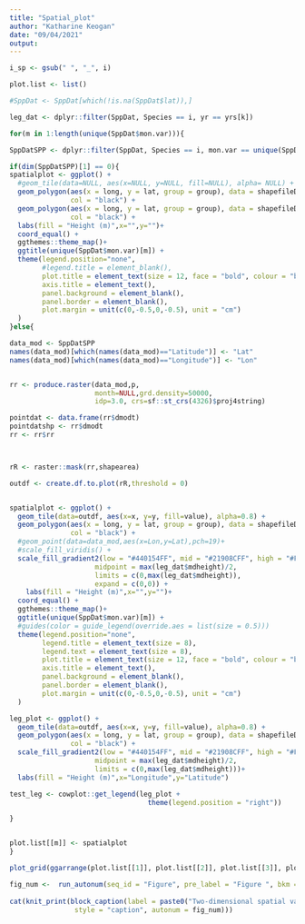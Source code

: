 ```yaml
---
title: "Spatial_plot"
author: "Katharine Keogan"
date: "09/04/2021"
output:
---
```


```r
i_sp <- gsub(" ", "_", i)

plot.list <- list()

#SppDat <- SppDat[which(!is.na(SppDat$lat)),]

leg_dat <- dplyr::filter(SppDat, Species == i, yr == yrs[k])

for(m in 1:length(unique(SppDat$mon.var))){

SppDatSPP <- dplyr::filter(SppDat, Species == i, mon.var == unique(SppDat$mon.var)[m], yr == yrs[k])

if(dim(SppDatSPP)[1] == 0){
spatialplot <- ggplot() +  
  #geom_tile(data=NULL, aes(x=NULL, y=NULL, fill=NULL), alpha= NULL) +
  geom_polygon(aes(x = long, y = lat, group = group), data = shapefileDF,fill="grey80",  
               col = "black") +
  geom_polygon(aes(x = long, y = lat, group = group), data = shapefileDF,fill=NA,  
               col = "black") +
  labs(fill = "Height (m)",x="",y="")+
  coord_equal() +
  ggthemes::theme_map()+
  ggtitle(unique(SppDat$mon.var)[m]) +
  theme(legend.position="none",
        #legend.title = element_blank(),
        plot.title = element_text(size = 12, face = "bold", colour = "black"),
        axis.title = element_text(),
        panel.background = element_blank(),
        panel.border = element_blank(),
        plot.margin = unit(c(0,-0.5,0,-0.5), unit = "cm")
  )
}else{

data_mod <- SppDatSPP
names(data_mod)[which(names(data_mod)=="Latitude")] <- "Lat"
names(data_mod)[which(names(data_mod)=="Longitude")] <- "Lon"


rr <- produce.raster(data_mod,p,
                     month=NULL,grd.density=50000,
                     idp=3.0, crs=sf::st_crs(4326)$proj4string)

pointdat <- data.frame(rr$dmodt)
pointdatshp <- rr$dmodt
rr <- rr$rr



rR <- raster::mask(rr,shapearea)

outdf <- create.df.to.plot(rR,threshold = 0)


spatialplot <- ggplot() +  
  geom_tile(data=outdf, aes(x=x, y=y, fill=value), alpha=0.8) +
  geom_polygon(aes(x = long, y = lat, group = group), data = shapefileDF,fill=NA,  
               col = "black") +
  #geom_point(data=data_mod,aes(x=Lon,y=Lat),pch=19)+
  #scale_fill_viridis() +
  scale_fill_gradient2(low = "#440154FF", mid = "#21908CFF", high = "#FDE725FF",
                     midpoint = max(leg_dat$mdheight)/2,
                     limits = c(0,max(leg_dat$mdheight)),
                     expand = c(0,0)) +
    labs(fill = "Height (m)",x="",y="")+
  coord_equal() +
  ggthemes::theme_map()+
  ggtitle(unique(SppDat$mon.var)[m]) +
  #guides(color = guide_legend(override.aes = list(size = 0.5)))
  theme(legend.position="none",
        legend.title = element_text(size = 8), 
        legend.text = element_text(size = 8),
        plot.title = element_text(size = 12, face = "bold", colour = "black"),
        axis.title = element_text(),
        panel.background = element_blank(),
        panel.border = element_blank(),
        plot.margin = unit(c(0,-0.5,0,-0.5), unit = "cm")
  )

leg_plot <- ggplot() +  
  geom_tile(data=outdf, aes(x=x, y=y, fill=value), alpha=0.8) +
  geom_polygon(aes(x = long, y = lat, group = group), data = shapefileDF,fill=NA,  
               col = "black") +
  scale_fill_gradient2(low = "#440154FF", mid = "#21908CFF", high = "#FDE725FF",
                     midpoint = max(leg_dat$mdheight)/2,
                     limits = c(0,max(leg_dat$mdheight)))+
  labs(fill = "Height (m)",x="Longitude",y="Latitude")

test_leg <- cowplot::get_legend(leg_plot + 
                                  theme(legend.position = "right"))

}


plot.list[[m]] <- spatialplot
}
```
```r


plot_grid(ggarrange(plot.list[[1]], plot.list[[2]], plot.list[[3]], plot.list[[4]], plot.list[[5]], plot.list[[6]], plot.list[[7]], plot.list[[8]], plot.list[[9]], plot.list[[10]], plot.list[[11]], plot.list[[12]], plot.list[[13]], plot.list[[14]], plot.list[[15]], plot.list[[16]],ncol = 4, nrow = 4), test_leg, ncol = 2, rel_widths = c(1, 0.1))

fig_num <-  run_autonum(seq_id = "Figure", pre_label = "Figure ", bkm = paste0("spatialplot_", i_sp, k))
  
cat(knit_print(block_caption(label = paste0("Two-dimensional spatial variation in estimated mean flight heights of ", i, " in year ", k, ". Flight height estimates were derived using an inverse distance weighted interpolation. Grey plots indicate months were no birds of this species were recorded."), 
                style = "caption", autonum = fig_num)))
```